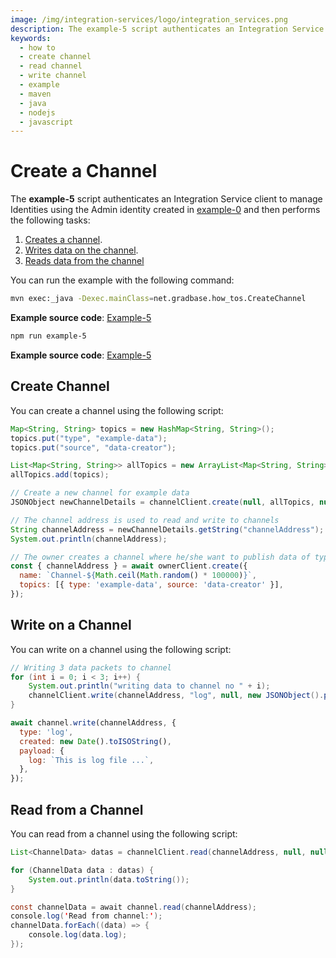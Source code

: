 ```yaml
---
image: /img/integration-services/logo/integration_services.png
description: The example-5 script authenticates an Integration Service client to manage Identities using the Admin identity created in example-0 and then creates a channel, writes data on the channel, reads data from the channel.
keywords:
  - how to
  - create channel
  - read channel
  - write channel
  - example
  - maven
  - java
  - nodejs
  - javascript
---
```



# Create a Channel

The **example-5** script authenticates an Integration Service client to manage Identities using the Admin identity
created in [example-0](./run-how-tos.mdx) and then performs the following tasks:

1. [Creates a channel](#create-channel).
2. [Writes data on the channel](#write-on-a-channel).
3. [Reads data from the channel](#read-from-a-channel)

You can run the example with the following command:

<Tabs groupId="language" queryString>
<TabItem value="java" label="Java">

```bash
mvn exec:_java -Dexec.mainClass=net.gradbase.how_tos.CreateChannel
```

**Example source code**: [Example-5](https://github.com/albydeca/iota-is-sdk/blob/main/examples/src/main/java/net/gradbase/examples/CreateChannel.java)

</TabItem>
<TabItem value="node" label="Node.js">

```bash
npm run example-5
```

**Example source code**: [Example-5](https://github.com/iotaledger/integration-services/blob/master/clients/client-sdk/examples/5-CreateChannel.ts)

</TabItem>
</Tabs>

## Create Channel

You can create a channel using the following script:

<Tabs groupId="language" queryString>
<TabItem value="java" label="Java">

```java
Map<String, String> topics = new HashMap<String, String>();
topics.put("type", "example-data");
topics.put("source", "data-creator");

List<Map<String, String>> allTopics = new ArrayList<Map<String, String>>();
allTopics.add(topics);

// Create a new channel for example data
JSONObject newChannelDetails = channelClient.create(null, allTopics, null, null, null);

// The channel address is used to read and write to channels
String channelAddress = newChannelDetails.getString("channelAddress");
System.out.println(channelAddress);
```

</TabItem>
<TabItem value="node" label="Node.js">

```js
// The owner creates a channel where he/she want to publish data of type 'example-data'.
const { channelAddress } = await ownerClient.create({
  name: `Channel-${Math.ceil(Math.random() * 100000)}`,
  topics: [{ type: 'example-data', source: 'data-creator' }],
});
```

</TabItem>
</Tabs>

## Write on a Channel

You can write on a channel using the following script:

<Tabs groupId="language" queryString>
<TabItem value="java" label="Java">

```java
// Writing 3 data packets to channel
for (int i = 0; i < 3; i++) {
    System.out.println("writing data to channel no " + i);
    channelClient.write(channelAddress, "log", null, new JSONObject().put("log", "This is log number " + i));
}
```

</TabItem>
<TabItem value="node" label="Node.js">

```js
await channel.write(channelAddress, {
  type: 'log',
  created: new Date().toISOString(),
  payload: {
    log: `This is log file ...`,
  },
});
```

</TabItem>
</Tabs>

## Read from a Channel

You can read from a channel using the following script:

<Tabs groupId="language" queryString>
<TabItem value="java" label="Java">

```java
List<ChannelData> datas = channelClient.read(channelAddress, null, null, null, null, null);

for (ChannelData data : datas) {
    System.out.println(data.toString());
}
```

</TabItem>
<TabItem value="node" label="Node.js">

```java
const channelData = await channel.read(channelAddress);
console.log('Read from channel:');
channelData.forEach((data) => {
    console.log(data.log);
});
```

</TabItem>
</Tabs>
